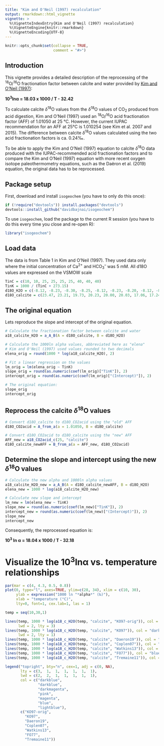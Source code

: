 ```yaml
---
title: "Kim and O'Neil (1997) recalculation"
output: rmarkdown::html_vignette
vignette: >
  %\VignetteIndexEntry{Kim and O'Neil (1997) recalculation}
  %\VignetteEngine{knitr::rmarkdown}
  %\VignetteEncoding{UTF-8}
---
```


```r
knitr::opts_chunk$set(collapse = TRUE,
                      comment = "#>")
```

## Introduction

This vignette provides a detailed description of the reprocessing of the <sup>18</sup>O/<sup>16</sup>O fractionation factor between calcite and water provided by [Kim and O'Neil (1997)](https://doi.org/10.1016/S0016-7037(97)00169-5):

**10<sup>3</sup>ln&alpha; = 18.03 x 1000 / T - 32.42**

To calculate calcite *δ*<sup>18</sup>O values from the *δ*<sup>18</sup>O values of CO<sub>2</sub> produced from acid digestion, Kim and O'Neil (1997) used an <sup>18</sup>O/<sup>16</sup>O acid fractionation factor (AFF) of 1.01050 at 25 °C. However, the current IUPAC recommendation for an AFF at 25°C is 1.010254 (see Kim et al. 2007 and 2015). The difference between calcite *δ*<sup>18</sup>O values calculated using the two acid fractionation factors is ca. 0.24‰.

To be able to apply the Kim and O'Neil (1997) equation to calcite *δ*<sup>18</sup>O data produced with the IUPAC-recommended acid fractionation factors and to compare the Kim and O'Neil (1997) equation with more recent oxygen isotope paleothermometry equations, such as the Daëron et al. (2019) equation, the original data has to be reprocessed.

## Package setup

First, download and install `isogeochem` (you have to only do this once):

```r
if (!require("devtools")) install.packages("devtools")
devtools::install_github("davidbajnai/isogeochem")
```

To use `isogeochem`, load the package to the current R session (you have to do this every time you close and re-open R):

```r
library("isogeochem")
```

## Load data

The data is from Table 1 in Kim and O'Neil (1997). They used data only where the initial concentration of Ca<sup>2+</sup> and HCO<sub>3</sub><sup>–</sup> was 5 mM. All d18O values are expressed on the VSMOW scale

```r
TinC = c(10, 10, 25, 25, 25, 25, 40, 40, 40)
TinK = 1000 / (TinC + 273.15)
d18O_H2O = c(-8.12, -8.23, -8.30, -8.25, -8.12, -8.23, -8.20, -8.12, -8.23)
d18O_calcite = c(23.47, 23.21, 19.73, 20.23, 20.00, 20.03, 17.06, 17.24, 17.01)
```

## The original equation

Lets reproduce the slope and intercept of the original equation.

```r
# Calculate the fractionation factor between calcite and water
a18_calcite_H2O = a_A_B(A = d18O_calcite, B = d18O_H2O)

# Calculate the 1000ln alpha values, abbreviated here as "elena"
# Kim and O'Neil (1997) used values rounded to two decimals
elena_orig = round(1000 * log(a18_calcite_H2O), 2)

# Fit a linear regression on the values 
lm_orig = lm(elena_orig ~ TinK)
slope_orig = round(as.numeric(coef(lm_orig)["TinK"]), 2)
intercept_orig = round(as.numeric(coef(lm_orig)["(Intercept)"]), 2)

# The original equation:
slope_orig
intercept_orig
```

## Reprocess the calcite *δ*<sup>18</sup>O values

```r
# Convert d18O_calcite to d18O_CO2acid using the "old" AFF
d18O_CO2acid = A_from_a(a = 1.01050, B = d18O_calcite)

# Convert d18O_CO2acid to d18O_calcite using the "new" AFF
AFF_new = a18_CO2acid_c(25, "calcite")
d18O_calcite_newAFF = B_from_a(a = AFF_new, d18O_CO2acid)
```

## Determine the slope and intercept using the new *δ*<sup>18</sup>O values

```r
# Calculate the new alpha and 1000ln alpha values
a18_calcite_H2O_new = a_A_B(A = d18O_calcite_newAFF, B = d18O_H2O)
elena_new = 1000 * log(a18_calcite_H2O_new)

# Calculate new slope and intercept
lm_new = lm(elena_new ~ TinK)
slope_new = round(as.numeric(coef(lm_new)["TinK"]), 2)
intercept_new = round(as.numeric(coef(lm_new)["(Intercept)"]), 2)
slope_new
intercept_new
```

Consequently, the reprocessed equation is:

**10<sup>3</sup> ln &alpha; = 18.04 x 1000 / T - 32.18**

# Visualize the 10<sup>3</sup>ln&alpha; vs. temperature relationships

```r
par(mar = c(4, 4.3, 0.5, 0.8))
plot(0, type="l", axes=TRUE, ylim=c(28, 34), xlim = c(10, 30),
     ylab = expression("1000 ln "*alpha*" (‰)"),
     xlab = "temperature (°C)",
     lty=0, font=1, cex.lab=1, las = 1)

temp = seq(10,30,1)

lines(temp, 1000 * log(a18_c_H2O(temp, "calcite", "KO97-orig")), col = "darkblue",
      lwd = 2, lty = 3)
lines(temp, 1000 * log(a18_c_H2O(temp, "calcite", "KO97")), col = "darkblue",
      lwd = 2, lty = 1)
lines(temp, 1000 * log(a18_c_H2O(temp, "calcite", "Daeron19")), col = "darkmagenta")
lines(temp, 1000 * log(a18_c_H2O(temp, "calcite", "Coplen07")), col = "pink")
lines(temp, 1000 * log(a18_c_H2O(temp, "calcite", "Watkins13")), col = "magenta")
lines(temp, 1000 * log(a18_c_H2O(temp, "calcite", "FO77")), col = "blue")
lines(temp, 1000 * log(a18_c_H2O(temp, "calcite", "Tremaine11")), col = "lightblue")

legend("topright", bty="n", cex=1, adj = c(0, NA),
       lty = c(3,  1,  1,  1,  1,  1,  1),
       lwd = c(2,  2,  1,  1,  1,  1,  1), 
       col = c("darkblue",
               "darkblue",
               "darkmagenta",
               "pink",
               "magenta",
               "blue",
               "lightblue"),
       c("KO97-orig",
         "KO97",
         "Daeron19",
         "Coplen07",
         "Watkins13",
         "FO77",
         "Tremaine11"))
```
